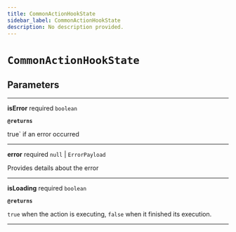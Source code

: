 ```yaml
---
title: CommonActionHookState
sidebar_label: CommonActionHookState
description: No description provided.
---
```


# `CommonActionHookState`

## Parameters

---

**isError** <span className="optional-status">required</span> `boolean`

**`@returns`**

true` if an error occurred

---

**error** <span className="optional-status">required</span> `null` | `ErrorPayload`

Provides details about the error

---

**isLoading** <span className="optional-status">required</span> `boolean`

**`@returns`**

`true` when the action is executing, `false` when it finished its execution.

---
